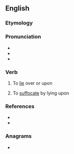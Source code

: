 ==English==

===Etymology===
{{prefix|en|over|lie|gloss2=to recline}}

===Pronunciation===
* {{IPA|en|/ˌoʊvɚˈlaɪ/}}
* {{hyphenation|en|over|lie}}
* {{rhymes|en|aɪ|s=3}}

===Verb===
{{en-verb|overlies|overlying|overlay|overlain}}

# To [[lie]] over or upon
# {{lb|en|transitive}} To [[suffocate]] by lying upon

===References===
* {{R:Century 1911}}
* {{R:Webster 1913}}

===Anagrams===
* {{anagrams|en|a=eeilorv|lie over|relievo}}